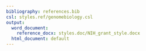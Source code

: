```yaml
---
bibliography: references.bib
csl: styles.ref/genomebiology.csl
output:
  word_document:
    reference_docx: styles.doc/NIH_grant_style.docx
  html_document: default
---
```

